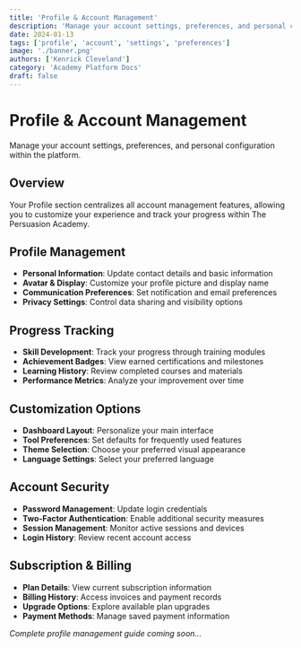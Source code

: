 ```yaml
---
title: 'Profile & Account Management'
description: 'Manage your account settings, preferences, and personal configuration within the platform.'
date: 2024-01-13
tags: ['profile', 'account', 'settings', 'preferences']
image: './banner.png'
authors: ['Kenrick Cleveland']
category: 'Academy Platform Docs'
draft: false
---
```


# Profile & Account Management

Manage your account settings, preferences, and personal configuration within the platform.

## Overview

Your Profile section centralizes all account management features, allowing you to customize your experience and track your progress within The Persuasion Academy.

## Profile Management

- **Personal Information**: Update contact details and basic information
- **Avatar & Display**: Customize your profile picture and display name
- **Communication Preferences**: Set notification and email preferences
- **Privacy Settings**: Control data sharing and visibility options

## Progress Tracking

- **Skill Development**: Track your progress through training modules
- **Achievement Badges**: View earned certifications and milestones
- **Learning History**: Review completed courses and materials
- **Performance Metrics**: Analyze your improvement over time

## Customization Options

- **Dashboard Layout**: Personalize your main interface
- **Tool Preferences**: Set defaults for frequently used features
- **Theme Selection**: Choose your preferred visual appearance
- **Language Settings**: Select your preferred language

## Account Security

- **Password Management**: Update login credentials
- **Two-Factor Authentication**: Enable additional security measures
- **Session Management**: Monitor active sessions and devices
- **Login History**: Review recent account access

## Subscription & Billing

- **Plan Details**: View current subscription information
- **Billing History**: Access invoices and payment records
- **Upgrade Options**: Explore available plan upgrades
- **Payment Methods**: Manage saved payment information

*Complete profile management guide coming soon...*
